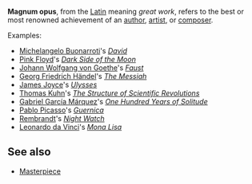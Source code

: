 '''Magnum opus''', from the [[Latin]] meaning ''great work'', refers to the best or most renowned achievement of an [[author]], [[artist]], or [[composer]].

Examples:
*[[Michelangelo Buonarroti]]'s ''[[Michelangelo's_David|David]]''
*[[Pink Floyd]]'s ''[[Dark Side of the Moon]]''
*[[Johann Wolfgang von Goethe]]'s ''[[Faust]]''
*[[Georg Friedrich Händel]]'s ''[[The Messiah]]''
*[[James Joyce]]'s ''[[Ulysses (novel)|Ulysses]]''
*[[Thomas Samuel Kuhn|Thomas Kuhn]]'s ''[[The Structure of Scientific Revolutions]]''
*[[Gabriel García Márquez]]'s ''[[One Hundred Years of Solitude]]''
*[[Pablo Picasso]]'s ''[[Guernica]]''
*[[Rembrandt]]'s ''[[Night Watch (painting)|Night Watch]]''
*[[Leonardo da Vinci]]'s ''[[Mona Lisa]]''
==See also==
*[[Masterpiece]]